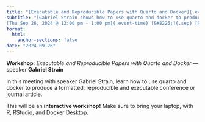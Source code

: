 ```yaml
---
title: "[Executable and Reproducible Papers with Quarto and Docker]{.event-title}"
subtitle: "[Gabriel Strain shows how to use quarto and docker to produce a formatted, reproducible and executable conference or journal article.]{.event-summary} <br> \
[Thu Sep 26, 2024 @ 12:00 pm - 1:00 pm]{.event-time} [&#8226;]{.sep} [Room 5.212 University Place (University of Manchester) &amp; Online via Microsoft Teams]{.event-location}"
format:
  html:
    anchor-sections: false
date: "2024-09-26"
---
```


**Workshop**: *Executable and Reproducible Papers with Quarto and Docker* &#8212; speaker **Gabriel Strain**

In this meeting with speaker Gabriel Strain, learn how to use quarto and docker to produce a formatted, reproducible and executable conference or journal article.

This will be an **interactive workshop!** Make sure to bring your laptop, with
R, RStudio, and Docker Desktop.

